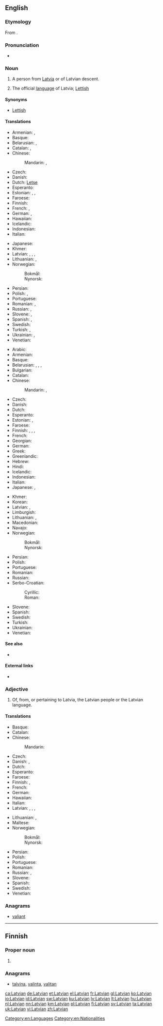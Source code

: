 {{also|latvian}}
==English==

===Etymology===
From {{suffix|Latvia|an|lang=en}}.

===Pronunciation===
* {{IPA|/ˈlætviən/|/ˈlɑːtviən/|lang=en}}

===Noun===
{{wikipedia}}
{{en-noun|~}}

# {{context|countable|lang=en}} A person from [[Latvia]] or of Latvian descent.
# {{context|uncountable|lang=en}} The official [[language]] of Latvia; [[Lettish]]

====Synonyms====
* {{sense|language}} [[Lettish]]

====Translations====
{{trans-top|person}}
* Armenian: {{t|hy|լատվիացի|tr=latviac’i}}, {{t|hy|լատիշ|tr=latiš}}
* Basque: {{t|eu|letoniar}}
* Belarusian: {{t|be|латві́ец|m|sc=Cyrl}}, {{t|be|латві́йка|f|sc=Cyrl}}
* Catalan: {{t|ca|letó|m}}, {{t|ca|letona|f}}
* Chinese:
*: Mandarin: {{t|cmn|拉脫維亞人|sc=Hani}}, {{t|cmn|拉脱维亚人|tr=Lātuōwéiyà-rén|sc=Hani}}
* Czech: {{t|cs|Lotyš|m}}
* Danish: {{t+|da|lette}}
* Dutch: {{t+check|nl|Let|m|f}} [[Letse]]
* Esperanto: {{t|eo|latvo}}
* Estonian: {{t+|et|lätlane|m|f}}, {{t|et|lätlanna|f}}, {{t|et|lätlased|p}}
* Faroese: {{t|fo|letti|m}}
* Finnish: {{t+|fi|latvialainen}}
* French: {{t+|fr|Letton|m}}, {{t+|fr|Lettone|f}}
* German: {{t+|de|Lette|m}}, {{t+|de|Lettin|f}}
* Hawaiian: {{t|haw|Lakawia}}
* Icelandic: {{t|is|letti|m}}
* Indonesian: {{t|id|[[orang]] [[Latvia]]}}
* Italian: {{t+|it|lettone|m|f}}
{{trans-mid}}
* Japanese: {{t|ja|ラトビア人|tr=Ratobia-jin}}
* Khmer: {{t|km|ឡេតូនី|sc=Khmr|tr=letoonii}}
* Latvian: {{t|lv|latvietis|m}}, {{t|lv|latviete|f}}, {{t+|lv|latvis|m}}, {{t|lv|latve|f}}
* Lithuanian: {{t+|lt|latvis|m}}, {{t+|lt|latvė|f}}
* Norwegian:
*: Bokmål: {{t+|nb|latvier|m}}
*: Nynorsk: {{t+|nn|latviar|m}}
* Persian: {{t|fa|لاتویایی|tr=lâtviyâyi|sc=fa-Arab}}
* Polish: {{t+|pl|Łotysz|m}}, {{t+|pl|Łotyszka|f}}
* Portuguese: {{t+|pt|letão|m}}
* Romanian: {{t+|ro|leton|m}}, {{t+|ro|letonă|f}}
* Russian: {{t+|ru|латыш|m|tr=latýš}}, {{t+|ru|латышка|f|tr=latýška}}
* Slovene: {{t|sl|Látvijec|m}}, {{t|sl|Látvijka|f}}
* Spanish: {{t+|es|letón|m}}, {{t+|es|letona|f}}
* Swedish: {{t+|sv|lett|c}}
* Turkish: {{t|tr|Leton}}, {{t+|tr|Letonyalı}}
* Ukrainian: {{t|uk|латві́єць|m|sc=Cyrl}}, {{t|uk|латві́йка|f|sc=Cyrl}}
* Venetian: {{t+|vec|lètone|m|f}}
{{trans-bottom}}

{{trans-top|language}}
* Arabic: {{t|ar|لاتفية|f|tr=laatfíyya|sc=Arab}}
* Armenian: {{t|hy|լատիշերեն|tr=latišeren}}
* Basque: {{t+|eu|letoniera}}
* Belarusian: {{t|be|латы́шская мо́ва|f|sc=Cyrl}}, {{t|be|латы́шская|f|sc=Cyrl}}, {{t|be|латы́ская|f|sc=Cyrl}}, 
* Bulgarian: {{t|bg|латвийски|m|tr=latvíjski|sc=Cyrl}}
* Catalan: {{t|ca|letó|m}}
* Chinese:
*: Mandarin: {{t|cmn|拉脫維亞語|sc=Hani}}, {{t+|cmn|拉脱维亚语|tr=Lātuōwéiyà-yǔ|sc=Hani}}
* Czech: {{t+|cs|lotyština|f}}
* Danish: {{t+|da|lettisk}}
* Dutch: {{t+|nl|Lets}}
* Esperanto: {{t|eo|latva lingvo}}
* Estonian: {{t+|et|läti keel}}, {{t|et|läti}}
* Faroese: {{t|fo|lettiskt|n}}
* Finnish: {{t|fi|latvian kieli}}, {{t+|fi|latvia}}, {{qualifier|obsolete}} {{t+|fi|lätti}}, {{qualifier|obsolete}} {{t|fi|lätin kieli}}
* French: {{t+|fr|letton|m}}
* Georgian: {{t|ka|ლატვიური|tr=latviuri|sc=Geor}}
* German: {{t+|de|Lettisch|n}}
* Greek: {{t+|el|λεττονικά|n-p|tr=lettoniká}}
* Greenlandic: {{t|kl|Letlandimiutut}}
* Hebrew: {{t|he|לטבית|f|sc=Hebr}}
* Hindi: {{t|hi|लातवियाई|f|tr=lātviyā'ī|sc=Deva}}
* Icelandic: {{t+|is|lettneska|f}}
* Indonesian: {{t-check|id|[[bahasa]] [[Latvia]]}} <!-- was "[[bahasa]] Latvia" - if non-SOP, remove [[links]] -->
* Italian: {{t+|it|lettone|m}}
* Japanese: {{t+|ja|ラトヴィア語|tr=Ratovia-go}}, {{t+|ja|ラトビア語|tr=Ratobia-go}}
{{trans-mid}}
* Khmer: {{t|km|ឡេតូនី|sc=Khmr|tr=letoonii}}
* Korean: {{t+|ko|라트비아어|tr=Rateubia-eo|sc=Kore}}
* Latvian: {{t+|lv|latviešu valoda|f}}, {{t|lv|latvju valoda|f}}
* Limburgish: {{t+|li|Lètsj|n}}
* Lithuanian: {{t+|lt|latvių kalba|f}}, {{t+|lt|latvių}}
* Macedonian: {{t|mk|латвиски|m|tr=latvíski|sc=Cyrl}}
* Navajo: {{t|nv|Létbii bizaad}}
* Norwegian:
*: Bokmål: {{t+|nb|latvisk|m}}
*: Nynorsk: {{t+|nn|latvisk|m}}
* Persian: {{t|fa|لاتویایی|tr=lâtviyâyi|sc=fa-Arab}}
* Polish: {{t+|pl|łotewski|m}}
* Portuguese: {{t+|pt|letão}}
* Romanian: {{t+|ro|letonă|f}}
* Russian: {{t+|ru|латышский|tr=latýšskij}}
* Serbo-Croatian:
*: Cyrillic: {{t|sh|летонски|m|sc=Cyrl}}
*: Roman: {{t+|sh|letonski|m}}
* Slovene: {{t|sl|látvijščina|f}}
* Spanish: {{t+|es|letón|m}}
* Swedish: {{t+|sv|lettiska}}
* Turkish: {{t+|tr|Letonca}}
* Ukrainian: {{t+|uk|латиська|f|tr=latýs'ka|sc=Cyrl}}
* Venetian: {{t+|vec|lètone|m}}
{{trans-bottom}}

====See also====
* {{langlist}}

====External links====
* {{ISO 639|link=Ethnologue|1code=lv|code=lav}}
{{interwiktionary|code=lv}}

===Adjective===
{{en-adj|-}}

# Of, from, or pertaining to Latvia, the Latvian people or the Latvian language.

====Translations====
{{trans-top|pertaining to Latvia or the Latvian language}}
* Basque: {{t|eu|letoniar}}
* Catalan: {{t|ca|letó}}
* Chinese:
*: Mandarin: {{t-check|cmn|拉脱维亚的|tr=Lātuōwéiyà de|sc=Hani}}
* Czech: {{t|cs|lotyšský}}
* Danish: {{t+|da|lettisk}}, {{qualifier|rare}} {{t|da|letlandsk}}
* Dutch: {{t+|nl|Lets}}
* Esperanto: {{t|eo|latva}}
* Faroese: {{t|fo|lettiskur}}
* Finnish: {{t+|fi|latvialainen}} {{qualifier|of Latvia}}, {{t|fi|latviankielinen}} {{qualifier|of Latvian language}}
* French: {{t+|fr|letton}}
* German: {{t+|de|lettisch}}
* Hawaiian: {{t|haw|Lakawia}}
* Italian: {{t+|it|lettone|m|f}}
* Latvian: {{t-check|lv|Latvijas}} {{gloss|of Latvia}}, {{t+check|lv|latviešu}} {{gloss|of people or language}}, {{t-check|lv|latvju}}, {{t-check|lv|latvisks}}
{{trans-mid}}
* Lithuanian: {{t+check|lt|Latvijos}} {{gloss|of Latvia}}, {{t+check|lt|latvių}} {{gloss|of people or language}}
* Maltese: {{t|mt|Latvjan}}
* Norwegian:
*: Bokmål: {{t+|nb|latvisk}}
*: Nynorsk: {{t+|nn|latvisk}}
* Persian: {{t|fa|لاتویایی|tr=Latviyayi}}
* Polish: {{t+|pl|łotewski}}
* Portuguese: {{t+|pt|letão}}
* Romanian: {{t+|ro|leton}}
* Russian: {{t+|ru|латышский|tr=latýšskij}}, {{t+|ru|латвийский|tr=latvíjskij}}
* Slovene: {{t|sl|látvijski}}
* Spanish: {{t+|es|letón}}
* Swedish: {{t+|sv|lettisk}}
* Venetian: {{t+|vec|lètone}}
{{trans-bottom}}

===Anagrams===
* [[valiant#English|valiant]]

[[Category:en:Languages]]
[[Category:en:Nationalities]]

----

==Finnish==

===Proper noun===
{{head|fi|proper noun form}}

# {{fi-form of|type=proper noun|case=genitive|pl=singular|Latvia}}

===Anagrams===
* [[talvina#Finnish|talvina]], [[valinta#Finnish|valinta]], [[valitan#Finnish|valitan]]

[[ca:Latvian]]
[[de:Latvian]]
[[et:Latvian]]
[[el:Latvian]]
[[fr:Latvian]]
[[gl:Latvian]]
[[ko:Latvian]]
[[io:Latvian]]
[[id:Latvian]]
[[sw:Latvian]]
[[ku:Latvian]]
[[lv:Latvian]]
[[lt:Latvian]]
[[hu:Latvian]]
[[nl:Latvian]]
[[nn:Latvian]]
[[km:Latvian]]
[[pl:Latvian]]
[[fi:Latvian]]
[[sv:Latvian]]
[[ta:Latvian]]
[[uk:Latvian]]
[[vi:Latvian]]
[[zh:Latvian]]